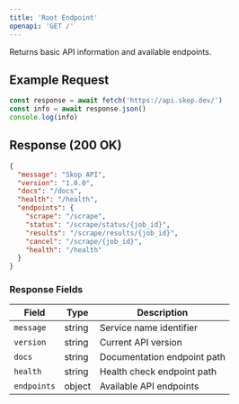 ```yaml
---
title: 'Root Endpoint'
openapi: 'GET /'
---
```


Returns basic API information and available endpoints.

## Example Request

```javascript
const response = await fetch('https://api.skop.dev/')
const info = await response.json()
console.log(info)
```

## Response (200 OK)

```json
{
  "message": "Skop API",
  "version": "1.0.0",
  "docs": "/docs",
  "health": "/health",
  "endpoints": {
    "scrape": "/scrape",
    "status": "/scrape/status/{job_id}",
    "results": "/scrape/results/{job_id}",
    "cancel": "/scrape/{job_id}",
    "health": "/health"
  }
}
```

### Response Fields

| Field | Type | Description |
|-------|------|-------------|
| `message` | string | Service name identifier |
| `version` | string | Current API version |
| `docs` | string | Documentation endpoint path |
| `health` | string | Health check endpoint path |
| `endpoints` | object | Available API endpoints |